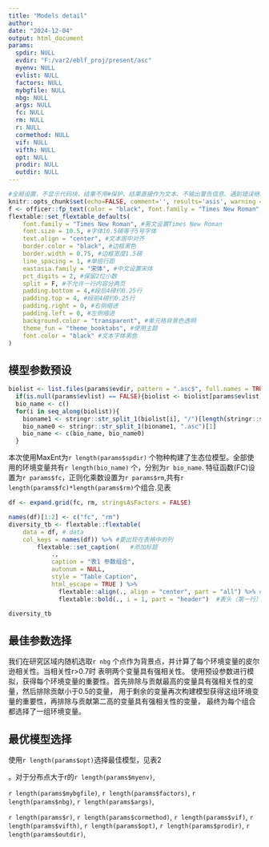```yaml
---
title: "Models detail"
author: 
date: "2024-12-04"
output: html_document
params:
  spdir: NULL
  evdir: "F:/var2/eblf_proj/present/asc"
  myenv: NULL
  evlist: NULL
  factors: NULL
  mybgfile: NULL
  nbg: NULL
  args: NULL
  fc: NULL
  rm: NULL
  r: NULL
  cormethod: NULL
  vif: NULL
  vifth: NULL
  opt: NULL
  prodir: NULL
  outdir: NULL
---
```



```r
#全局设置，不显示代码块、结果不用#保护、结果直接作为文本、不输出警告信息、遇到错误继续执行
knitr::opts_chunk$set(echo=FALSE, comment='', results='asis', warning = FALSE, error=TRUE)
f <- officer::fp_text(color = "black", font.family = "Times New Roman", font.size = 12, eastasia.family = "宋体")
flextable::set_flextable_defaults(
    font.family = "Times New Roman", #英文设置Times New Roman
    font.size = 10.5, #字体10.5磅等于5号字体
    text.align = "center", #文本居中对齐
    border.color = "black", #边框黑色
    border.width = 0.75, #边框宽度1.5磅
    line_spacing = 1, #单倍行距
    eastasia.family = "宋体", #中文设置宋体
    pct_digits = 2, #保留2位小数
    split = F, #不允许一行内容分两页
    padding.bottom = 4,#段后4磅约0.25行
    padding.top = 4, #段前4磅约0.25行
    padding.right = 0, #右侧缩进
    padding.left = 0, #左侧缩进
    background.color = "transparent", #单元格背景色透明
    theme_fun = "theme_booktabs", #使用主题
    font.color = "black" #文本字体黑色
)
```
## 模型参数预设
``` r
biolist <- list.files(params$evdir, pattern = ".asc$", full.names = TRUE)
  if(is.null(params$evlist) == FALSE){biolist <- biolist[params$evlist]}
  bio_name <- c()
  for(i in seq_along(biolist)){
    bioname1 <- stringr::str_split_1(biolist[i], "/")[length(stringr::str_split_1(biolist[i], "/"))]
    bio_name0 <- stringr::str_split_1(bioname1, ".asc")[1]
    bio_name <- c(bio_name, bio_name0)
  }
```
本次使用MaxEnt为`r length(params$spdir)` 个物种构建了生态位模型。全部使用的环境变量共有`r length(bio_name)` 个，分别为`r bio_name`.
特征函数(FC)设置为`r params$fc`，正则化乘数设置为`r params$rm`,共有`r length(params$fc)*length(params$rm)`个组合.见表
```r
df <- expand.grid(fc, rm, stringsAsFactors = FALSE)

names(df)[1:2] <- c("fc", "rm")
diversity_tb <- flextable::flextable(
    data = df, # data
    col_keys = names(df)) %>% #要出现在表格中的列
        flextable::set_caption(   #添加标题
            .,
            caption = "表1 参数组合",
            autonum = NULL,
            style = "Table Caption",
            html_escape = TRUE ) %>%
              flextable::align(., align = "center", part = "all") %>% # 居中对齐
              flextable::bold(., i = 1, part = "header")  #表头（第一行）文字加粗

diversity_tb
```

## 最佳参数选择

我们在研究区域内随机选取`r nbg` 个点作为背景点，并计算了每个环境变量的皮尔逊相关性。当相关性r>0.7时
表明两个变量具有强相关性。
使用预设参数进行模拟，获得每个环境变量的重要性。首先排除与贡献最高的变量具有强相关性的变量，然后排除贡献小于0.5的变量，
用于剩余的变量再次构建模型获得这组环境变量的重要性，再排除与贡献第二高的变量具有强相关性的变量，
最终为每个组合都选择了一组环境变量。

## 最优模型选择

使用`r length(params$opt)`选择最佳模型，见表2


。对于分布点大于r的`r length(params$myenv)`,

`r length(params$mybgfile)`,
`r length(params$factors)`,
`r length(params$nbg)`,
`r length(params$args)`,


`r length(params$r)`,
`r length(params$cormethod)`,
`r length(params$vif)`,
`r length(params$vifth)`,
`r length(params$opt)`,
`r length(params$prodir)`,
`r length(params$outdir)`,






